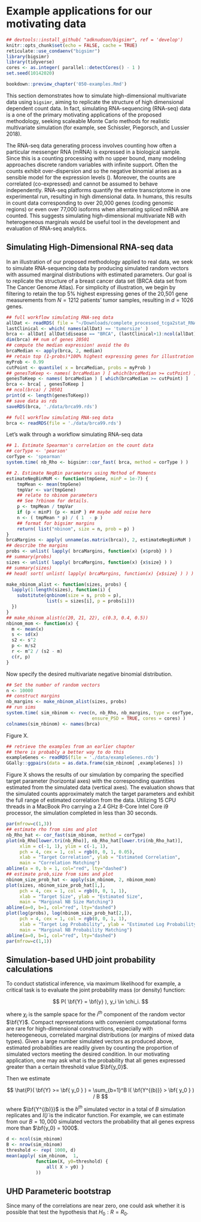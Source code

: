 # Example applications for our motivating data

```r
## devtools::install_github( "adknudson/bigsimr", ref = 'develop')
knitr::opts_chunk$set(echo = FALSE, cache = TRUE)
reticulate::use_condaenv("bigsimr")
library(bigsimr)
library(tidyverse)
cores <- as.integer( parallel::detectCores() - 1 )
set.seed(10142020)
```

```r
bookdown::preview_chapter('050-examples.Rmd')
```

This section demonstrates how to simulate high-dimensional multivariate data using `bigsimr`, aiming to replicate the structure of high dimensional dependent count data.
In fact, simulating RNA-sequencing (RNA-seq) data is a one of the primary motivating applications of the proposed methodology, seeking scaleable Monte Carlo methods for realistic multivariate simulation (for example, see Schissler, Piegorsch, and Lussier 2018).

The RNA-seq data generating process involves counting how often a particular messenger RNA (mRNA) is expressed in a biological sample.
Since this is a counting processing with no upper bound, many modeling approaches discrete random variables with infinite support.
Often the counts exhibit over-dispersion and so the negative binomial arises as a sensible model for the expression levels (\emph{gene counts}).
Moreover, the counts are correlated (co-expressed) and cannot be assumed to behave independently.
RNA-seq platforms quantify the entire transcriptome in one experimental run, resulting in high dimensional data.
In humans, this results in count data corresponding to over 20,000 genes (coding genomic regions) or even over 77,000 isoforms when alternating spliced mRNA are counted.
	This suggests simulating high-dimensional multivariate NB with heterogeneous marginals would be useful tool in the development and evaluation of RNA-seq analytics.

## Simulating High-Dimensional RNA-seq data

In an illustration of our proposed methodology applied to real data, we seek to simulate RNA-sequencing data by producing simulated random vectors with assumed marginal distributions with estimated parameters.
Our goal is to replicate the structure of a breast cancer data set (BRCA data set from The Cancer Genome Atlas).
For simplicity of illustration, we begin by filtering to retain the top 5\% highest expressing genes of the 20,501 gene measurements from $N=1212$ patients' tumor samples, resulting in $d=1026$ genes.

<!--
All these genes exhibit over-dispersion and, so, we proceed to estimate the NB parameters $(r_i, p_i), i=1,\ldots,d$ to determine the target marginal PMFs $g_i(y_i)$ (via method of moments).
Notably, the $\hat{p}_i's$ are small --- ranging in $[3.934 \times 10^{-6} , 1.217 \times 10^{-2}]$.
To complete the simulation algorithm inputs, we estimate the Pearson correlation matrix $\bf{R_Y}$ and set that as the target correlation.
 -->

<!--
With the simulation targets specified, we proceed to simulate $N=10,000$ random vectors $\bf{Y}$ $=( Y_1,\ldots,Y_d)$ with target Pearson correlation $\bf{R_Y}$ and marginal PMFs $g_i(y_i)$ using a $\bf{T}$-Poisson hierarchy of Kind II.
Specifically, we first employ the \emph{direct Gaussian copula} approach to generate $N$ random vectors following a standard multivariate Gamma distribution $\bf{T}$ with shape parameters $r_i$ equal to the target $n_i$ and Pearson correlation matrix $\bf{R_T}$.
Care must be taken when setting the specifying $\bf{R}$ (refer to Equation \ref{gay.cop.pdf}) --- we employ Equation \ref{mix.poi.corr} to compute the scaling factors $c_{i,j}$ and adjust the underlying correlations to ultimately match the target $\bf{R_Y}$.
Notably, of the $525,825$ pairwise correlations from the $1026$ genes, no scale factor was less than $0.9907$, indicating the model can produce essentially the entire range of possible correlations.
Here we are satisfied with approximate matching of the specified Gamma correlation and set $\bf{R}$ = $\bf{R_T}$ in our Gaussian copula scheme ($\bf{R}$ indicating the specified multivariate Gaussian correlation matrix).
Finally, we generate the desired random vector $Y_i=N_i(t_i)$ by simulating Poisson counts with expected value $\mu_i=\lambda_i \times T_i$, for $i=1,\ldots,d$ (with $\lambda_i=\frac{(1-p_i)}{p_i}$) and repeat $N=10,000$ times.
-->

```r
## full workflow simulating RNA-seq data
allDat <- readRDS( file = "~/Downloads/complete_processed_tcga2stat_RNASeq2_with_clinical.rds" )
lastClinical <- which( names(allDat) == 'tumorsize' )
brca <- allDat[ allDat$disease == "BRCA", (lastClinical+1):ncol(allDat) ]
dim(brca) ## num of genes 20501
## compute the median expression! avoid the 0s
brcaMedian <- apply(brca, 2, median)
## retain top (1-probs)*100% highest expressing genes for illustration
myProb <- 0.99
cutPoint <- quantile( x = brcaMedian, probs = myProb )
## genesToKeep <- names( brcaMedian ) [ which(brcaMedian >= cutPoint) ]
genesToKeep <- names( brcaMedian ) [ which(brcaMedian >= cutPoint) ]
brca <- brca[ , genesToKeep ]
## ncol(brca) / 20501
print(d <- length(genesToKeep))
## save data as rds
saveRDS(brca, './data/brca99.rds')
```

```r
## full workflow simulating RNA-seq data
brca <- readRDS(file = './data/brca99.rds') 
```

Let's walk through a workflow simulating RNA-seq data

```r
## 1. Estimate Spearman's correlation on the count data
## corType <- 'pearson'
corType <- 'spearman'
system.time( nb_Rho <- bigsimr::cor_fast( brca, method = corType ) )
```

```r
## 2. Estimate NegBin parameters using Method of Moments
estimateNegBinMoM <- function(tmpGene, minP = 1e-7) {
    tmpMean <- mean(tmpGene)
    tmpVar <- var(tmpGene)
    ## relate to nbinom parameters
    ## See ?rbinom for details.
    p <- tmpMean / tmpVar
    if (p < minP) {p <- minP } ## maybe add noise here
    n <- ( tmpMean * p) / ( 1  - p )  
    ## format for bigsimr margins
    return( list("nbinom", size = n, prob = p) )
}
brcaMargins <- apply( unname(as.matrix(brca)), 2, estimateNegBinMoM )
## describe the margins
probs <- unlist( lapply( brcaMargins, function(x) {x$prob} ) )
## summary(probs)
sizes <- unlist( lapply( brcaMargins, function(x) {x$size} ) )
## summary(sizes)
## head( sort( unlist( lapply( brcaMargins, function(x) {x$size} ) ) ) )
```

```r
make_nbinom_alist <- function(sizes, probs) {
  lapply(1:length(sizes), function(i) {
    substitute(qnbinom(size = s, prob = p), 
               list(s = sizes[i], p = probs[i]))
  })
}
## make_nbinom_alist(c(20, 21, 22), c(0.3, 0.4, 0.5))
nbinom_mom <- function(x) {
  m <- mean(x)
  s <- sd(x)
  s2 <- s^2
  p <- m/s2
  r <- m^2 / (s2 - m)
  c(r, p)
}
```

Now specify the desired multivariate negative binomial distribution.

```r
## Set the number of random vectors
n <- 10000
## construct margins
nb_margins <- make_nbinom_alist(sizes, probs)
## run sims
system.time( sim_nbinom <- rvec(n, nb_Rho, nb_margins, type = corType,
                                ensure_PSD = TRUE, cores = cores) )
colnames(sim_nbinom) <- names(brca)
```

Figure X.

```r
## retrieve the examples from an earlier chapter
## there is probably a better way to do this
exampleGenes <- readRDS(file = './data/exampleGenes.rds') 
GGally::ggpairs(data = as.data.frame(sim_nbinom[ ,exampleGenes] ))
```

Figure X shows the results of our simulation by comparing the specified target parameter (horizontal axes) with the corresponding quantities estimated from the simulated data (vertical axes).
The evaluation shows that the simulated counts approximately match the target parameters and exhibit the full range of estimated correlation from the data.
Utilizing 15 CPU threads in a MacBook Pro carrying a 2.4 GHz 8-Core Intel Core i9 processor, the simulation completed in less than 30 seconds.

```r
par(mfrow=c(1,3))
## estimate rho from sims and plot
nb_Rho_hat <- cor_fast(sim_nbinom, method = corType)
plot(nb_Rho[lower.tri(nb_Rho)], nb_Rho_hat[lower.tri(nb_Rho_hat)],
     xlim = c(-1, 1), ylim = c(-1, 1),
     pch = 4, cex = 1, col = rgb(0, 0, 1, 0.05),
     xlab = "Target Correlation", ylab = "Estimated Correlation",
     main = "Correlation Matching")
abline(a = 0, b = 1, col="red", lty="dashed")
## estimate prob,size from sims and plot
nbinom_size_prob_hat <- apply(sim_nbinom, 2, nbinom_mom)
plot(sizes, nbinom_size_prob_hat[1,],
     pch = 4, cex = 1, col = rgb(0, 0, 1, 1),
     xlab = "Target Size", ylab = "Estimated Size",
     main = "Marginal NB Size Matching")
abline(a=0, b=1, col="red", lty="dashed")
plot(log(probs), log(nbinom_size_prob_hat[2,]),
     pch = 4, cex = 1, col = rgb(0, 0, 1, 1),
     xlab = "Target Log Probability", ylab = "Estimated Log Probability",
     main = "Marginal NB Probability Matching")
abline(a=0, b=1, col="red", lty="dashed")
par(mfrow=c(1,1))
```

## Simulation-based UHD joint probability calculations

To conduct statistical inference, via maximum likelihood for example, a critical task is to evaluate the joint probability mass (or density) function:

$$
P( \bf{Y} = \bf{y} ), y_i \in \chi_i.
$$

where $\chi_i$ is the sample space for the $i^{th}$ component of the random vector $\bf{Y}$.
Compact representations with convenient computational forms are rare for high-dimensional constructions, especially with hetereogeneous, correlated marginal distributions (or margins of mixed data types).
Given a large number simulated vectors as produced above, estimated probabilities are readily given by counting the proportion of simulated vectors meeting the desired condition.
In our motivating application, one may ask what is the probability that all genes expressed greater than a certain threshold value $\bf{y_0}$.

Then we estimate

$$
\hat{P}( \bf{Y} >= \bf{ y_0 } ) = \sum_{b=1}^B I( \bf{Y^{(b)}} > \bf{ y_0 } ) / B
$$

where $\bf{Y^{(b)}}$ is the $b^{th}$ simulated vector in a total of $B$ simulation replicates and $I(\dot)$ is the indicator function.
For example, we can estimate from our $B=10,000$ simulated vectors the probability that all genes express more than $\bf{y_0} = 1000$.

```r
d <- ncol(sim_nbinom)
B <- nrow(sim_nbinom)
threshold <- rep( 1000, d)
mean(apply( sim_nbinom,  1,
           function(X, y0=threshold) {
               all( X > y0) }
           ))
```

## UHD Parameteric bootstrap

Since many of the correlations are near zero, one could ask whether it is
possible that test the hypothesis that $H_0: R = R_0$.

```r

```

